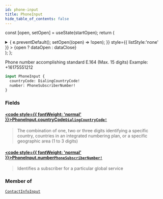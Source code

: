 ```yaml
---
id: phone-input
title: PhoneInput
hide_table_of_contents: false
---
```






const [open, setOpen] = useState(startOpen);
return (
<details {...(open ? { open: true } : {})} className="details" style={{ border:'none', boxShadow:'none', background:'var(--ifm-background-color)' }}>
<summary
onClick={(e) => {
e.preventDefault();
setOpen((open) => !open);
}}
style={{ listStyle:'none' }} >
{open ? dataOpen : dataClose}
</summary>
{open && children}
</details>
);
};

Phone number accomplishing standard E.164 (Max. 15 digits) Example: +16175551212

```graphql
input PhoneInput {
  countryCode: DialingCountryCode!
  number: PhoneSubscriberNumber!
}
```

### Fields

#### [<code style={{ fontWeight: 'normal' }}>PhoneInput.<b>countryCode</b></code>](#)<Bullet />[`DialingCountryCode!`](/api/scalars/dialing-country-code) <Badge class="badge badge--secondary" text="non-null"/> <Badge class="badge badge--secondary" text="scalar"/>

> The combination of one, two or three digits identifying a specific country, countries in an integrated numbering plan, or a specific geographic area (1 to 3 digits)

#### [<code style={{ fontWeight: 'normal' }}>PhoneInput.<b>number</b></code>](#)<Bullet />[`PhoneSubscriberNumber!`](/api/scalars/phone-subscriber-number) <Badge class="badge badge--secondary" text="non-null"/> <Badge class="badge badge--secondary" text="scalar"/>

> Identifies a subscriber for a particular global service

### Member of

[`ContactInfoInput`](/api/inputs/contact-info-input) <Badge class="badge badge--secondary" text="input"/>
